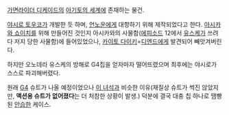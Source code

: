 [[가면라이더 디케이드]]의 [[아기토의 세계]]에 존재하는 물건.

[[야시로 토우코]]가 개발한 듯 하며, [[로드(언노운)|언노운]]에게 대항하기 위해 제작되었다고 한다. [[아시카와 쇼이치]]를 위해 만들어진 것인지 아시카와의 사물함([[에피소드]] 12에서 [[오노데라 유스케|유스케]]가 쓰려다 저지 당한 사물함)에 들어있었으나, [[카이토 다이키]]=[[디엔드(가면라이더 디케이드)|디엔드]]에게 발견되어 빼앗겨버린다.

하지만 오노데라 유스케의 방해로 G4칩을 얻자마자 떨어뜨렸으며 최후에는 야시로가 스스로 파괴해버렸다.

원래 [[G4(가면라이더 아기토)|G4]] 슈트가 나올 예정이었으나 [[엑시드길스(가면라이더 디케이드)|이 녀석]]과 비슷한 이유(재질상 슈트가 썩진 않았지만, '''액션용 슈트가 없어졌다'''는 더 처참한 상황이 발생.) 덕분에 결국 대충 칩 하나로 땜빵된 [[안습]]한 케이스.

